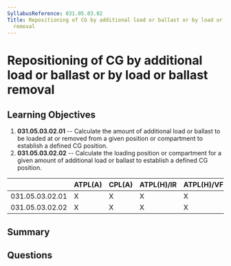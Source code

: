 ```yaml
---
SyllabusReference: 031.05.03.02
Title: Repositioning of CG by additional load or ballast or by load or ballast
  removal
---
```


# Repositioning of CG by additional load or ballast or by load or ballast removal

## Learning Objectives

1. **031.05.03.02.01** -- Calculate the amount of additional load or ballast to be
   loaded at or removed from a given position or compartment to establish a
   defined CG position.
2. **031.05.03.02.02** -- Calculate the loading position or compartment for a
   given amount of additional load or ballast to establish a defined CG
   position.

|                 | ATPL(A) | CPL(A) | ATPL(H)/IR | ATPL(H)/VFR | CPL(H) | IR  | CBIR(A) |
| --------------- | ------- | ------ | ---------- | ----------- | ------ | --- | ------- |
| 031.05.03.02.01 | X       | X      | X          | X           | X      |     |         |
| 031.05.03.02.02 | X       | X      | X          | X           | X      |     |         |

## Summary

## Questions
